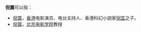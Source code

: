 '''倪震'''可以指：
* [[倪震|倪震]]，[[香港|香港]]电影演员、电台主持人、香港科幻小説家[[倪匡|倪匡]]之子。
* [[倪震_(电影人)|倪震]]，[[北京电影学院|北京电影学院]]教授

{{消歧义|N|Cat=二字倪姓人名消歧义}}